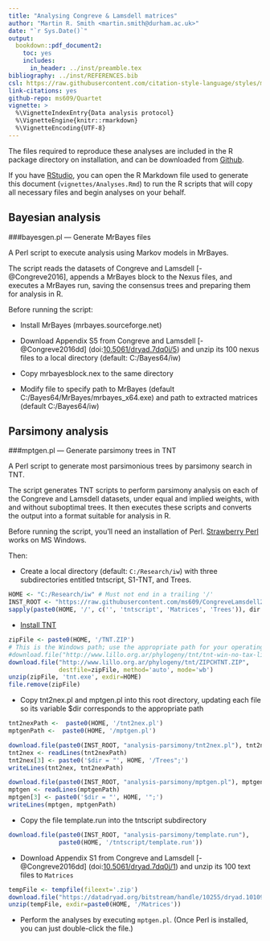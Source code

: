 ```yaml
---
title: "Analysing Congreve & Lamsdell matrices"
author: "Martin R. Smith <martin.smith@durham.ac.uk>"
date: "`r Sys.Date()`"
output: 
  bookdown::pdf_document2:
    toc: yes
    includes:
      in_header: ../inst/preamble.tex
bibliography: ../inst/REFERENCES.bib
csl: https://raw.githubusercontent.com/citation-style-language/styles/master/dependent/biology-letters.csl
link-citations: yes
github-repo: ms609/Quartet
vignette: >
  %\VignetteIndexEntry{Data analysis protocol}
  %\VignetteEngine{knitr::rmarkdown}
  %\VignetteEncoding{UTF-8}
---
```


The files required to reproduce these analyses are included in the R
package directory on installation, and can be downloaded from [Github](https://github.com/ms609/CongreveLamsdell2016/tree/master/inst).

If you have [RStudio](https://www.rstudio.com/), you can open the R Markdown
file used to generate this document (`vignettes/Analyses.Rmd`) to run the
R scripts that will copy all necessary files and begin analyses on your 
behalf.

## Bayesian analysis

###bayesgen.pl — Generate MrBayes files

A Perl script to execute analysis using Markov models in MrBayes.

The script reads the datasets of Congreve and Lamsdell [-@Congreve2016], appends a MrBayes block to the Nexus files, and executes a MrBayes run, saving the consensus trees and preparing them for analysis in R.

Before running the script:

*	Install MrBayes (mrbayes.sourceforge.net)

*	Download Appendix S5 from Congreve and Lamsdell [-@Congreve2016dd] 
(doi:[10.5061/dryad.7dq0j/5](https://dx.doi.org/10.5061/dryad.7dq0j/5)) and unzip its 100 nexus files to a local directory (default: C:/Bayes64/iw) 

*	Copy mrbayesblock.nex to the same directory

*	Modify file to specify path to MrBayes (default C:/Bayes64/MrBayes/mrbayes_x64.exe) and path to extracted matrices (default C:/Bayes64/iw)

## Parsimony analysis

###mptgen.pl — Generate parsimony trees in TNT

A Perl script to generate most parsimonious trees by parsimony search in TNT.

The script generates TNT scripts to perform parsimony analysis on each of the Congreve and Lamsdell datasets, under equal and implied weights, with and without suboptimal trees.
It then executes these scripts and converts the output into a format suitable for analysis in R.

Before running the script, you'll need an installation of Perl.  [Strawberry Perl](http://strawberryperl.com/) works on MS Windows.

Then:

*	Create a local directory (default: `C:/Research/iw`) with three subdirectories entitled tntscript, S1-TNT, and Trees.
```r
HOME <- "C:/Research/iw" # Must not end in a trailing '/'
INST_ROOT <- "https://raw.githubusercontent.com/ms609/CongreveLamsdell2016/master/inst/"
sapply(paste0(HOME, '/', c('', 'tntscript', 'Matrices', 'Trees')), dir.create)
```

*	[Install TNT](http://www.lillo.org.ar/phylogeny/tnt/)
```r
zipFile <- paste0(HOME, '/TNT.ZIP')
# This is the Windows path; use the appropriate path for your operating system
#download.file("http://www.lillo.org.ar/phylogeny/tnt/tnt-win-no-tax-limit.zip", tempFile)
download.file("http://www.lillo.org.ar/phylogeny/tnt/ZIPCHTNT.ZIP", 
              destfile=zipFile, method='auto', mode='wb')
unzip(zipFile, 'tnt.exe', exdir=HOME)
file.remove(zipFile)
```

*	Copy tnt2nex.pl and mptgen.pl into this root directory, updating each file so its variable $dir corresponds to the appropriate path
```r
tnt2nexPath <-  paste0(HOME, '/tnt2nex.pl')
mptgenPath <-  paste0(HOME, '/mptgen.pl')

download.file(paste0(INST_ROOT, "analysis-parsimony/tnt2nex.pl"), tnt2nexPath)
tnt2nex <- readLines(tnt2nexPath)
tnt2nex[3] <- paste0('$dir = "', HOME, '/Trees";')
writeLines(tnt2nex, tnt2nexPath)

download.file(paste0(INST_ROOT, "analysis-parsimony/mptgen.pl"), mptgenPath)
mptgen <- readLines(mptgenPath)
mptgen[3] <- paste0('$dir = "', HOME, '";')
writeLines(mptgen, mptgenPath)
```

*	Copy the file template.run into the tntscript subdirectory
```r
download.file(paste0(INST_ROOT, "analysis-parsimony/template.run"), 
              paste0(HOME, '/tntscript/template.run'))
```

*	Download Appendix S1 from Congreve and Lamsdell [-@Congreve2016dd]  (doi:[10.5061/dryad.7dq0j/1](https://dx.doi.org/10.5061/dryad.7dq0j/1)) and unzip its 100 text files to `Matrices`
```r
tempFile <- tempfile(fileext='.zip')
download.file("https://datadryad.org/bitstream/handle/10255/dryad.101095/S1%20-%20TNT%20files.zip", tempFile)
unzip(tempFile, exdir=paste0(HOME, '/Matrices'))
```

* Perform the analyses by executing `mptgen.pl`. (Once Perl is installed,
you can just double-click the file.)
